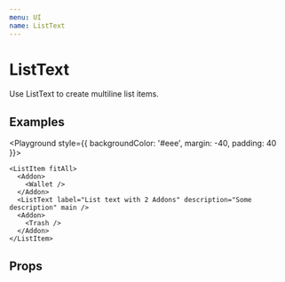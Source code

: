 ```yaml
---
menu: UI
name: ListText
---
```



# ListText

Use ListText to create multiline list items.

## Examples

<Playground style={{ backgroundColor: '#eee', margin: -40, padding: 40 }}>
  <List rize={1} sans>
    <ListText label="List text" description="Some description" />
    <ListText label="Reversed text" description="Some description" reverse />
  </List>
  <Divider invisible />
  <List rize={1} sans>
    <ListItem fitAll>
      <Addon>
        <Wallet />
      </Addon>
      <ListText label="List text with Addon" description="Some description" />
    </ListItem>

    <ListItem fitAll>
      <Addon>
        <Wallet />
      </Addon>
      <ListText label="List text with 2 Addons" description="Some description" main />
      <Addon>
        <Trash />
      </Addon>
    </ListItem>

  </List>
</Playground>

## Props

<Props of={ListText} />
